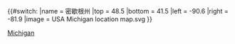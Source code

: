 {{#switch:{{{1}}}
|name = 密歇根州
|top = 48.5
|bottom = 41.5
|left = -90.6
|right = -81.9
|image = USA Michigan location map.svg
}}<noinclude>{{Location map/Info}}
{{Documentation}}[[Category:美國地理位置圖模板|Michigan]]
</noinclude>